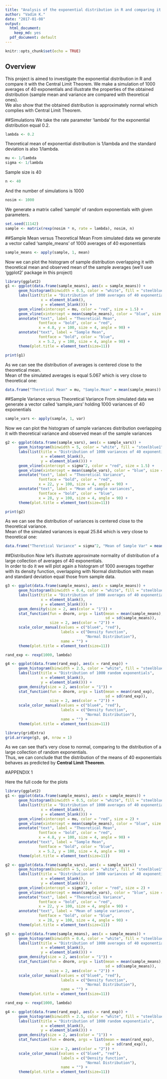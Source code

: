 ```yaml
---
title: "Analysis of the exponential distribution in R and comparing it with the Central Limit Theorem"
author: "Vadim K."
date: "2017-01-08"
output:
  html_document:
    keep_md: yes
  pdf_document: default
---
```


```r
knitr::opts_chunk$set(echo = TRUE)
```

## Overview
This project is aimed to investigate the exponential distribution in R and compare it with the Central Limit Theorem. We make a simulation of 1000 averages of 40 exponentials and illustrate the properties of the obtained distribution (sample mean and variance are compared with theoretical ones).  
We also show that the obtained distribution is approximately normal which complies with Central Limit Theorem.

##Simulations
We take the rate parameter 'lambda' for the exponential distribution equal 0.2.
```r
lambda <- 0.2
```
Theoretical mean of exponential distribution is 1/lambda and the standard deviation is also 1/lambda.
```r
mu <- 1/lambda
sigma <- 1/lambda
```
Sample size is 40
```r
n <- 40
```
And the number of simulations is 1000
```r
nosim <- 1000
```
We generate a matrix called 'sample' of random exponentials with given parameters. 
```r
set.seed(11142)
sample <- matrix(rexp(nosim * n, rate = lambda), nosim, n)
```


##Sample Mean versus Theoretical Mean
From simulated data we generate a vector called 'sample_means' of 1000 averages of 40 exponentials
```r
sample_means <- apply(sample, 1, mean)
```
Now we can plot the histogram of sample distribution overlapping it with theoretical mean and observed mean of the sample averages (we'll use 'ggplot2' package in this project)
```r
library(ggplot2)
g1 <- ggplot(data.frame(sample_means), aes(x = sample_means)) + 
      geom_histogram(binwidth = 0.5, color = "white", fill = "steelblue1") +
      labs(list(title = "Distribution of 1000 averages of 40 exponentials", 
                x = element_blank(),
                y = element_blank())) +
      geom_vline(xintercept = mu, color = "red", size = 1.5) +
      geom_vline(xintercept = mean(sample_means), color = "blue", size = 1.5) +
      annotate("text", label = "Theoretical Mean", 
               fontface = "bold", color = "red", 
               x = 4.8, y = 100, size = 4, angle = 90) + 
      annotate("text", label = "Sample Mean", 
               fontface = "bold", color = "blue", 
               x = 5.2, y = 100, size = 4, angle = 90) +
      theme(plot.title = element_text(size=11))
```
```r
print(g1)
```

As we can see the distribution of averages is centered close to the theoretical mean.  
Mean of the simulated averages is equal 5.067 which is very close to theoretical one:
```r
data.frame("Theretical Mean" = mu, "Sample.Mean" = mean(sample_means))
```
##Sample Variance versus Theoretical Variance
From simulated data we generate a vector called 'sample_vars' holding 1000 variances of 40 exponentials
```r
sample_vars <- apply(sample, 1, var)
```
Now we can plot the histogram of sample variances distribution overlapping it with theoretical variance and observed mean of the sample variances
```r
g2 <- ggplot(data.frame(sample_vars), aes(x = sample_vars)) + 
      geom_histogram(binwidth = 5, color = "white", fill = "steelblue1") +
      labs(list(title = "Distribution of 1000 variances of 40 exponentials", 
                x = element_blank(),
                y = element_blank())) +
      geom_vline(xintercept = sigma^2, color = "red", size = 1.5) +
      geom_vline(xintercept = mean(sample_vars), color = "blue", size = 1.5) +
      annotate("text", label = "Theoretical Variance", 
               fontface = "bold", color = "red", 
               x = 22, y = 100, size = 4, angle = 90) + 
      annotate("text", label = "Mean of sample variances", 
               fontface = "bold", color = "blue", 
               x = 28, y = 100, size = 4, angle = 90) +
      theme(plot.title = element_text(size=11))
```

```r
print(g2)
```

As we can see the distribution of variances is centered close to the theoretical variance.    
Mean of the simulated variances is equal 25.84 which is very close to theoretical one:
```r
data.frame("Theretical Variance" = sigma^2, "Mean of Sample Var" = mean(sample_vars))
```

##Distribution
Now let's illustrate approximate normality of distribution of a large collection of averages of 40 exponentials.  
In order to do it we will plot again a histogram of 1000 averages together with its density function, overlapping with Normal distribution with mean and standard deviation equal those from sample data.
```r
g3 <- ggplot(data.frame(sample_means), aes(x = sample_means)) + 
      geom_histogram(binwidth = 0.4, color = "white", fill = "steelblue1", aes(y = ..density..)) +
      labs(list(title = "Distribution of 1000 averages of 40 exponentials", 
                x = element_blank(),
                y = element_blank())) +
      geom_density(size = 2, aes(color = "1")) + 
      stat_function(fun = dnorm, args = list(mean = mean(sample_means), 
                                             sd = sd(sample_means)), 
                    size = 2, aes(color = "2")) + 
      scale_color_manual(values = c("blue4", "red"),
                         labels = c("Density function",
                                    "Normal Distribution"),
                         name = "") +
      theme(plot.title = element_text(size=11))
```

```r
rand_exp <- rexp(1000, lambda)

g4 <- ggplot(data.frame(rand_exp), aes(x = rand_exp)) + 
      geom_histogram(binwidth = 2.5, color = "white", fill = "steelblue1", aes(y = ..density..)) +
      labs(list(title = "Distribution of 1000 random exponentials", 
                x = element_blank(),
                y = element_blank())) +
      geom_density(size = 2, aes(color = "1")) + 
      stat_function(fun = dnorm, args = list(mean = mean(rand_exp), 
                                             sd = sd(rand_exp)), 
                    size = 2, aes(color = "2")) + 
      scale_color_manual(values = c("blue4", "red"),
                         labels = c("Density function",
                                    "Normal Distribution"),
                         name = "") +
      theme(plot.title = element_text(size=11))
```

```r
library(gridExtra)
grid.arrange(g3, g4, nrow = 1)
```
As we can see that's very close to normal, comparing to the distribution of a large collection of random exponentials.  
Thus, we can conclude that the distribution of the means of 40 exponentials behaves as predicted by **Central Limit Theorem**.

\pagebreak

#APPENDIX 1

Here the full code for the plots

```r
library(ggplot2)
g1 <- ggplot(data.frame(sample_means), aes(x = sample_means)) + 
      geom_histogram(binwidth = 0.5, color = "white", fill = "steelblue1") +
      labs(list(title = "Distribution of 1000 averages of 40 exponentials", 
                x = element_blank(),
                y = element_blank())) +
      geom_vline(xintercept = mu, color = "red", size = 2) +
      geom_vline(xintercept = mean(sample_means), color = "blue", size = 2) +
      annotate("text", label = "Theoretical Mean", 
               fontface = "bold", color = "red", 
               x = 4.8, y = 100, size = 4, angle = 90) + 
      annotate("text", label = "Sample Mean", 
               fontface = "bold", color = "blue", 
               x = 5.2, y = 100, size = 4, angle = 90) +
      theme(plot.title = element_text(size=11))
```

```r
g2 <- ggplot(data.frame(sample_vars), aes(x = sample_vars)) + 
      geom_histogram(binwidth = 5, color = "white", fill = "steelblue1") +
      labs(list(title = "Distribution of 1000 variances of 40 exponentials", 
                x = element_blank(),
                y = element_blank())) +
      geom_vline(xintercept = sigma^2, color = "red", size = 2) +
      geom_vline(xintercept = mean(sample_vars), color = "blue", size = 2) +
      annotate("text", label = "Theoretical Variance", 
               fontface = "bold", color = "red", 
               x = 22, y = 100, size = 4, angle = 90) + 
      annotate("text", label = "Mean of sample variances", 
               fontface = "bold", color = "blue", 
               x = 28, y = 100, size = 4, angle = 90) +
      theme(plot.title = element_text(size=11))
```

```r
g3 <- ggplot(data.frame(sample_means), aes(x = sample_means)) + 
      geom_histogram(binwidth = 0.4, color = "white", fill = "steelblue1", aes(y = ..density..)) +
      labs(list(title = "Distribution of 1000 averages of 40 exponentials", 
                x = element_blank(),
                y = element_blank())) +
      geom_density(size = 2, aes(color = "1")) + 
      stat_function(fun = dnorm, args = list(mean = mean(sample_means), 
                                             sd = sd(sample_means)), 
                    size = 2, aes(color = "2")) + 
      scale_color_manual(values = c("blue4", "red"),
                         labels = c("Density function",
                                    "Normal Distribution"),
                         name = "") +
      theme(plot.title = element_text(size=11))
```

```r
rand_exp <- rexp(1000, lambda)

g4 <- ggplot(data.frame(rand_exp), aes(x = rand_exp)) + 
      geom_histogram(binwidth = 2.5, color = "white", fill = "steelblue1", aes(y = ..density..)) +
      labs(list(title = "Distribution of 1000 random exponentials", 
                x = element_blank(),
                y = element_blank())) +
      geom_density(size = 2, aes(color = "1")) + 
      stat_function(fun = dnorm, args = list(mean = mean(rand_exp), 
                                             sd = sd(rand_exp)), 
                    size = 2, aes(color = "2")) + 
      scale_color_manual(values = c("blue4", "red"),
                         labels = c("Density function",
                                    "Normal Distribution"),
                         name = "") +
      theme(plot.title = element_text(size=11))
```








